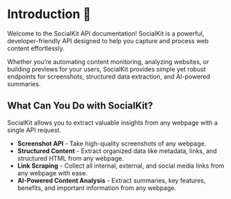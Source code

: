# Introduction 👋

Welcome to the SocialKit API documentation! SocialKit is a powerful, developer-friendly API designed to help you capture and process web content effortlessly.

Whether you’re automating content monitoring, analyzing websites, or building previews for your users, SocialKit provides simple yet robust endpoints for screenshots, structured data extraction, and AI-powered summaries.

## What Can You Do with SocialKit?

SocialKit allows you to extract valuable insights from any webpage with a single API request.

- **Screenshot API** - Take high-quality screenshots of any webpage.
- **Structured Content** - Extract organized data like metadata, links, and structured HTML from any webpage.
- **Link Scraping** - Collect all internal, external, and social media links from any webpage with ease.
- **AI-Powered Content Analysis** - Extract summaries, key features, benefits, and important information from any webpage.
